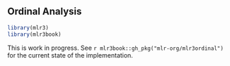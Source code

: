 ## Ordinal Analysis {#ordinal}

```r
library(mlr3)
library(mlr3book)
```

This is work in progress.
See `r mlr3book::gh_pkg("mlr-org/mlr3ordinal")` for the current state of the implementation.
